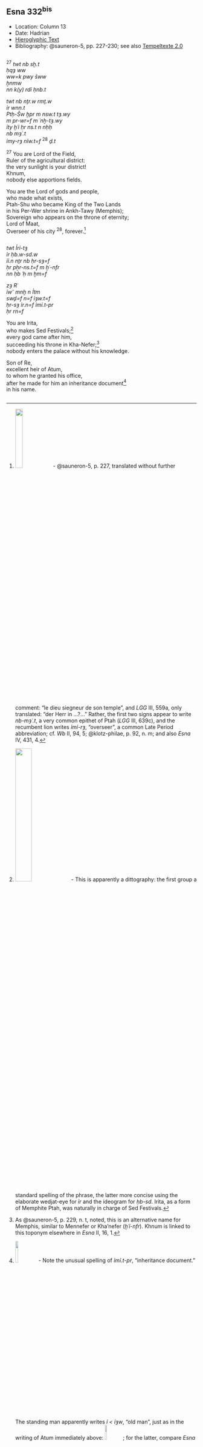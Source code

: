 ## Esna 332^bis^ {-}  

<style>  
  
  .col2 {  
    columns: 2 320px;         /* number of columns and width in pixels*/  
    -webkit-columns: 2 320px; /* chrome, safari */  
    -moz-columns: 2 320px;    /* firefox */  
    -webkit-column-break-inside: avoid;  
    -page-break-inside: avoid;  
    -break-inside: avoid;  
  }  
  
</style>  

- Location: Column 13
- Date: Hadrian 
- [Hieroglyphic Text](https://www.ifao.egnet.net/uploads/publications/enligne/Temples-Esna003.pdf#page=313){target="_blank"}  
- Bibliography: @sauneron-5, pp. 227-230; see also [Tempeltexte 2.0](http://www.tempeltexte.uni-tuebingen.de/portal/#/text-detail/1230){target="_blank"}

<div class="col2">

^27^ *twt nb sḫ.t*  
*ḥqȝ ww*  
*ww=k pwy šww*  
*ẖnmw*  
*nn k(y) rdỉ ḥnb.t *  
   
*twt nb nṯr.w rmṯ.w*  
*ỉr wnn.t*  
*Ptḥ-Šw ḫpr m nsw.t tȝ.wy*  
*m pr-wr=f m ʿnḫ-tȝ.wy*  
*ỉty ḫʿỉ ḥr ns.t n nḥḥ*  
*nb mȝʿ.t *  
*ỉmy-rȝ nỉw.t=f* ^28^ *ḏ.t*  
   
^27^ You are Lord of the Field,  
Ruler of the agricultural district:  
the very sunlight is your district!  
Khnum,  
nobody else apportions fields.  
  
You are the Lord of gods and people,  
who made what exists,  
Ptah-Shu who became King of the Two Lands  
in his Per-Wer shrine in Ankh-Tawy (Memphis);  
Sovereign who appears on the throne of eternity;  
Lord of Maat,  
Overseer of his city ^28^, forever.[^fn-332b-1]  

</div>

[^fn-332b-1]: ![](./images/332_bis_27_1.png){width=20%} - @sauneron-5, p. 227, translated without further comment: "le dieu siegneur de son temple", and *LGG* III, 559a, only translated: "der Herr in ...?..." Rather, the first two signs appear to write *nb-mȝʿ.t*, a very common epithet of Ptah (*LGG* III, 639c), and the recumbent lion writes *ỉmỉ-rȝ*, "overseer", a common Late Period abbreviation; cf. *Wb* II, 94, 5; @klotz-philae, p. 92, n. m; and also *Esna* IV, 431, 4.

<div class="col2"> 

*twt Ỉrỉ-tȝ*  
*ỉr ḥb.w-sd.w*  
*ỉỉ.n nṯr nb ḥr-sȝ=f*  
*ḥr pẖr-ns.t=f m ḫʿ-nfr*  
*nn ḥb ʿḥ m ḫm=f*  
   
*zȝ Rʿ*  
*ỉwʿʿ mnḫ n Ỉtm*  
*swḏ=f n=f ỉȝw.t=f*  
*ḥr-sȝ ỉr.n=f ỉmỉ.t-pr*  
*ḥr rn=f*  
  
You are Irita,  
who makes Sed Festivals;[^fn-332b-2]  
every god came after him,  
succeeding his throne in Kha-Nefer;[^fn-332b-3]  
nobody enters the palace without his knowledge.  
  
Son of Re,  
excellent heir of Atum,  
to whom he granted his office,  
after he made for him an inheritance document[^fn-332b-4]   
in his name.  

</div>

[^fn-332b-2]: ![](./images/332_bis_28_0.png){width=30%} - This is apparently a dittography: the first group a standard spelling of the phrase, the latter more concise using the elaborate wedjat-eye for *ỉr* and the ideogram for *ḥb-sd*. Irita, as a form of Memphite Ptah, was naturally in charge of Sed Festivals. 
[^fn-332b-3]: As @sauneron-5, p. 229, n. t, noted, this is an alternative name for Memphis, similar to Mennefer or Kha'nefer (*ḫʿỉ-nfr*). Khnum is linked to this toponym elsewhere in *Esna* II, 16, 1. 
[^fn-332b-4]: ![](./images/332_bis_28_2.png){width=12%} - Note the unusual spelling of *ỉmỉ.t-pr*, "inheritance document." The standing man apparently writes *ỉ < ỉȝw*, "old man", just as in the writing of Atum immediately above: ![](./images/332_bis_28_1.png){width=10%}; for the latter, compare *Esna* II, 127, 9; 190; [Esna 214], A.

